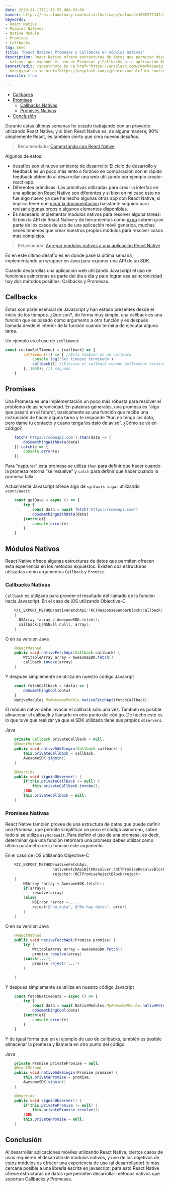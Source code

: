 ```yaml
---
date: 2020-11-13T11:11:55.000-03:00
banner: https://res.cloudinary.com/matiasfha/image/upload/v1605277342/mark-konig-IwRPMHU1PpE-unsplash_ejulel.jpg
keywords:
- React Native
- Modulos Nativos
- Native Module
- Promises
- Callbacks
tag: Seed
title: 'React Native: Promesas y Callbacks en módulos nativos'
description: React Native ofrece estructuras de datos que permiten desarrollar módulos
  nativos que exponen el uso de Promesas y Callbacks a tu aplicación React Native
bannerCredit: <span>Photo by <a href="https://unsplash.com/@markkoenig?utm_source=unsplash&amp;utm_medium=referral&amp;utm_content=creditCopyText">Mark
  König</a> on <a href="https://unsplash.com/s/photos/module?utm_source=unsplash&amp;utm_medium=referral&amp;utm_content=creditCopyText">Unsplash</a></span>
favorite: true

---
```

* [Callbacks](#callbacks)
* [Promises](#promises)
  * [Callbacks Nativas](#callbacks-nativas)
  * [Promises Nativas](#promises-nativas)
* [Conclusión](#conclusi-n)

Durante estas últimas semanas he estado trabajando con un proyecto utilizando React Native, y si bien React Native es, de alguna manera, 90% simplemente React, es tambien cierto que crea nuevos desafios.

> Recomendado: [Comenzando con React Native](https://matiashernandez.dev/comenzando-con-react-native)

Algunos de estos:

* desafíos son el nuevo ambiente de desarrollo: El ciclo de desarrollo y feedback es un poco más lento o forzoso en comparación con el rápido feedback obtenido al desarrollar una web utilizando por ejemplo create-react-app.
* Diferentes primitivas: Las primitivas utilizadas para crear la interfaz en una aplicación React Native son diferentes y si bien en mi caso esto no fue algo nuevo ya que he hecho algunas otras app con React Native, si implica tener que [mirar la documentacion](http://reactnative.dev/) basstante seguido para revisar algunas props o algunos elementos disponibles.
* Es necesario implementar modulos nativos para resolver alguna tareas: Si bien la API de React Native y de herramientas como [expo](http://expo.io/) cubren gran parte de los casos de uso de una aplicación móvil genérica, muchas veces tenemos que crear nuestros propios módulos para resolver casos más complejos.

> Relacionado: [Agregar módulos nativos a una aplicación React Native](https://matiashernandez.dev/agregar-modulos-nativos-a-una-aplicacion-react-native)

Es en este último desafío es en donde pase la última semana, implementando un wrapper en Java para exponer una API de un SDK.

Cuando desarrollas una aplicación web utilizando Javascript el uso de funciones asíncronas es parte del día a día y para lograr esa asincronicidad hay dos métodos posibles: Callbacks y Promesas.

## Callbacks

Estas son parte esencial de Javascript y han estado presentes desde el inicio de los tiempos. ¿Que son?, de forma muy simple, una callback es una función que es pasado como argumento a otra función y es después llamada desde el interior de la función cuando termina de ejecutar alguna tarea.

Un ejemplo es el uso de `setTimeout`


```javascript
const customSetTimeout = (callback) => {
        setTimeout(() => { //Esta tambien es un callback
            console.log('Set timeout terminado')
            callback(); //Ejecuta el callback cuando setTimeout termino
        }, 1000); //1 segundo
    }
```


## Promises

Una Promesa es una implementación un poco más robusta para resolver el problema de asincronicidad. En palabras generales, una promesa es “algo que pasará en el futuro”, basicamente es una función que recibe una instrucción de hacer alguna tarea y te responde “Aún no tengo los dato, pero dame tu contacto y cuano tenga los dato de aviso”. ¿Cómo se ve en código?
```javascript
    fetch('https://someapi.com').then(data => {
        doSomethingWithData(data)
    }).catch(e => {
        console.error(e)
    })
```

Para “capturar” esta promesa se utiliza `then` para definir que hacer cuando la promesa retorna “se resuelve” y `catch` para definir que hacer cuando la promesa falla.

Actualmente Javascript ofrece algo de `syntaxis sugar` utilizando `async/await`
```javascript
    const getData = async () => {
        try {
            const data = await fetch('https://someapi.com')
            doSomethingWithData(data)
        }catch(e){
            console.error(e)
        }
    }
```
## Módulos Nativos

React Native ofrece  algunas estructuras de datos que permiten ofrecen esta experiencia en los métodos expuestos. Existen dos estructuras utilizadas como argumentos `Callback` y `Promise`.

### Callbacks Nativas

`Callback` es utilizado para proveer el resultado del llamado de la función hacia Javascript.
En el caso de iOS utilizando Objective-C
```objectivec
    RTC_EXPORT_METHOD(nativeFetchApi:(RCTResponseSenderBlock)callback)
    {
      NSArray *array = AwesomeSDK.fetch();
      callback(@[NSNull null], array);
    }
```
O en su version Java
```java
    @ReactMethod
    public void nativeFetchApi(Callback callback) {
        WritableArray array = AwesomeSDK.fetch()
        callback.invoke(array)
    }
```
Y después simplemente se utiliza en nuestro código Javacript
```javascript
    const fetchCallback = (data) => {
        doSomethingCool(data)
    }
    NativeModules.MyAwesomeModule.nativeFetchApi(fetchCallback);
````
El módulo nativo debe invocar el callback sólo una vez. También es posible almacenar el callback y llamarlo en otro punto del código. De hecho esto es lo que tuve que realizar ya que el SDK utilizado tiene sus propios `observers`.

Java
```java
    private Callback privateCallback = null;
    @ReactMethod
    public void nativeSdkSingin(Callback callback) {
        this.privateCallback = callback;
        AwesomeSDK.signin()
    }

    @Override
    public void signinObserver() {
        if(this.privateCallback != null) {
            this.privateCallback.invoke();
        }38k
        this.privateCallback = null;
    }
```
### Promises Nativas

React Native también provee de una estructura de datos que puede definir una Promesa, que permite simplificar un poco el código asíncrono, sobre todo si se utiliza `async/await`. Para definir el uso de una promesa, es decir, determinar que una función retornará una promesa debes utilizar como último parámetro de la función este argumento.

En el caso de iOS utilizando Objective-C
```objectivec
    RTC_EXPORT_METHOD(nativeFetchApi,
                     nativeFetchApiWithResolver:(RCTPromiseResolveBlock)resolve
                     rejecter:(RCTPromiseRejectBlock)reject)
    {
        NSArray *array = AwesomeSDK.fetch();
        if(array){
            resolve(array)
        }else{
            NSError *error =....
            reject(@"no_data", @"No hay datos", error)
        }
    }
```
O en su version Java
```java
    @ReactMethod
    public void nativeFetchApi(Promise promise) {
        try {
            WritableArray array = AwesomeSDK.fetch()
            promise.resolve(array)
        }catch(...){
            promise.reject('...')
        }

    }
```
Y despues simplemente se utiliza en nuestro código Javacript
```javascript
    const fetchNativeData = async () => {
        try {
            const data = await NativeModules.MyAwesomeModule.nativeFetchApi();
            doSomethingCool(data)
        }catch(e){
            console.error(e)
        }
    }
```
Y de igual forma que en el ejemplo de uso de callbacks, también es posible almacenar la promesa y llamarla en otro punto del código.

Java
```java
    private Promise privatePromise = null;
    @ReactMethod
    public void nativeSdkSingin(Promise promise) {
        this.privatePromise = promise;
        AwesomeSDK.signin()
    }

    @Override
    public void signinObserver() {
        if(this.privatePromise != null) {
            this.privatePromise.resolve();
        }38k
        this.privatePromise = null;
    }
```
## Conclusión

Al desarrollar aplicaciones móviles utilizando React Native, ciertos casos de usos requieren el desarrollo de módulos nativos, y uno de los objetivos de estos módulos es ofrecer una experiencia de uso (al desarrollador) lo más cercana posible a una librería escrita en javascript, para esto React Native ofrece estructuras de datos que permiten desarrollar métodos nativos que soportan Callbacks y Promesas.
